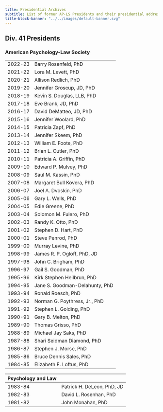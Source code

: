 ```yaml
---
title: Presidential Archives
subtitle: List of former AP-LS Presidents and their presidential addresses. 
title-block-banner: "../../images/default-banner.svg"
---
```



## Div. 41 Presidents
### American Psychology-Law Society

|         |                                |    
|---------|--------------------------------|
| 2022-23 | Barry Rosenfeld, PhD
| 2021-22 | Lora M. Levett, PhD            |
| 2020-21 | Allison Redlich, PhD           |
| 2019-20 | Jennifer Groscup, JD, PhD      |
| 2018-19 | Kevin S. Douglas, LLB, PhD     |
| 2017-18 | Eve Brank, JD, PhD             |
| 2016-17 | David DeMatteo, JD, PhD        |
| 2015-16 | Jennifer Woolard, PhD          |
| 2014-15 | Patricia Zapf, PhD             |
| 2013-14 | Jennifer Skeem, PhD            |
| 2012-13 | William E. Foote, PhD          |
| 2011-12 | Brian L. Cutler, PhD           |
| 2010-11 | Patricia A. Griffin, PhD       |
| 2009-10 | Edward P. Mulvey, PhD          |
| 2008-09 | Saul M. Kassin, PhD            |
| 2007-08 | Margaret Bull Kovera, PhD      |
| 2006-07 | Joel A. Dvoskin, PhD           |
| 2005-06 | Gary L. Wells, PhD             |
| 2004-05 | Edie Greene, PhD               |
| 2003-04 | Solomon M. Fulero, PhD         |
| 2002-03 | Randy K. Otto, PhD             |
| 2001-02 | Stephen D. Hart, PhD           |
| 2000-01 | Steve Penrod, PhD              |
| 1999-00 | Murray Levine, PhD             |
| 1998-99 | James R. P. Ogloff, PhD, JD    |
| 1997-98 | John C. Brigham, PhD           |
| 1996-97 | Gail S. Goodman, PhD           |
| 1995-96 | Kirk Stephen Heilbrun, PhD     |
| 1994-95 | Jane S. Goodman-Delahunty, PhD |
| 1993-94 | Ronald Roesch, PhD             |
| 1992-93 | Norman G. Poythress, Jr., PhD  |
| 1991-92 | Stephen L. Golding, PhD        |
| 1990-91 | Gary B. Melton, PhD            |
| 1989-90 | Thomas Grisso, PhD             |
| 1988-89 | Michael Jay Saks, PhD          |
| 1987-88 | Shari Seidman Diamond, PhD     |
| 1986-87 | Stephen J. Morse, PhD          |
| 1985-86 | Bruce Dennis Sales, PhD        |
| 1984-85 | Elizabeth F. Loftus, PhD       |

| Psychology and Law |                            |
|--------------------|----------------------------|
| 1983-84            | Patrick H. DeLeon, PhD, JD |
| 1982-83            | David L. Rosenhan, PhD     |
| 1981-82            | John Monahan, PhD          |



